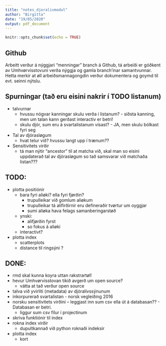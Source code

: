 ```yaml
---
title: "notes_djoralivmodul"
author: "Birgitta"
date: "19/05/2020"
output: pdf_document
---
```


```r
knitr::opts_chunk$set(echo = TRUE)
```

## Github

Arbeitt verður á nýggjari "menningar" branch á Github, tá arbeiði er góðkent av Umhvørvisstovuni verða nýggja og gamla branch'inar samantvunnar. Hetta merkir at øll arbeiðsmannagongdin verður dokumentera og goymd til evt. seinni nýtslu.

## Spurningar (tað eru eisini nakrir í TODO listanum)

+ talvurnar
  - hvussu nógvar kanningar skulu verða í listanum? - síðsta kanning, men um talan kann gerðast interactiv er betri!
  - skulu djór, sum eru á svartalistanum vísast? - JA, men skulu bólkast fyri seg

+ Tal av djórasløgum
  - hvat telur við? hvussu langt upp í trænum??

+ Sensitivitets virðir
  - tá man nýtir "ancestor" til at matcha við, skal man so eisini uppdaterað tal av djórasløgum so tað samsvarar við matchaða listan???

## TODO:

+ plotta positiónir
  - bara fyri aliøki? ella fyri fjørðin?
      + trupulleikar við gomlum aliøkum
      + trupulleikar tá alifirðirnir eru defineraðir tvørtur um oyggjar
      + sumi aliøka hava felags samanberingarstøð
      
  - ynski:
      + alifjørðin fyrst
      + so fokus á  aliøki
    
  - interactivt?
  
+ plotta index
  - scatterplots
  - distance til ringsýni ?


## DONE:
+ rmd skal kunna koyra uttan rakstrartøl!
+ hevur Umhvørvisstovan tikið avgerð um open source?
    - vátta at tað verður open source
+ talva við yvirliti (metadata) av djóralívssýnunum
+ inkorpurerað svartalistan - norsk vegleiðing 2016
+ norsku sensitivitets virðini -- leggjast inn sum csv ella út á databasan?? - Databasan er betri.
    - liggur sum csv fílur í projectinum
+ skriva funktiónir til index
+ rokna index virðir
  - dupultkannað við python roknaði indeksir
+ plotta index
  - kort